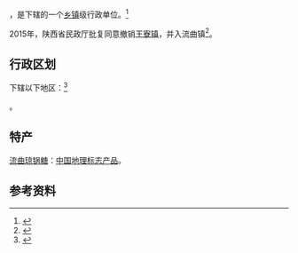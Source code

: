 {{中国乡级行政区|61/05/28/104/000}}

'''{{PAGENAMEBASE}}'''，是{{PRC admin/fullname|61/05/28/104/000|3}}下辖的一个[[乡镇|乡镇]]级行政单位。<ref>{{PRC admin/ref sgc|{{PRC admin/parent|61/05/28/104/000}}}}</ref>

2015年，陕西省民政厅批复同意撤销[[王寮镇|王寮镇]]，并入流曲镇<ref>{{Cite web |url=http://news.xinhuanet.com/local/2015-06/28/c_127959075.htm |title=陕西省民政厅关于陕西省乡镇行政区划调整的公告 |accessdate=2017-09-13 |archive-date=2017-09-13 |archive-url=https://web.archive.org/web/20170913183916/http://news.xinhuanet.com/local/2015-06/28/c_127959075.htm |dead-url=no }}</ref>。

== 行政区划 ==
{{PAGENAMEBASE}}下辖以下地区：<ref>{{PRC admin/ref sgc|61/05/28/104/000}}</ref>

{{PRC admin/children|61/05/28/104/000}}。

==特产==
[[流曲琼锅糖|流曲琼锅糖]]：[[中国地理标志产品|中国地理标志产品]]。

== 参考资料 ==
{{reflist}}

{{PRC admin/navcat|61/05/28/104/000}}